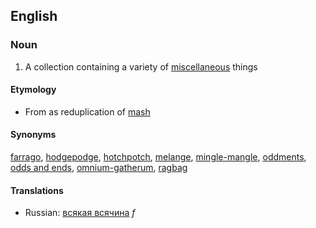 ==English==
===Noun===
#A collection containing a variety of [[miscellaneous]] things
====Etymology====
*From {{OE.}} as reduplication of [[mash]]
====Synonyms====
[[farrago]], [[hodgepodge]], [[hotchpotch]], [[melange]], [[mingle-mangle]], [[oddments]], [[odds and ends]], [[omnium-gatherum]], [[ragbag]]
====Translations====
*Russian: [[всякая всячина]] ''f''